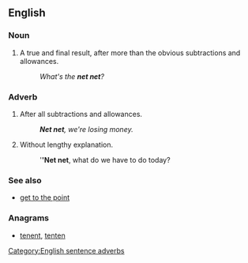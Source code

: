 ==English==

===Noun===
{{en-noun|head=[[net]] [[net]]}}

# {{context|business}} A true and final result, after more than the obvious subtractions and allowances.
#: ''What's the '''net net'''?''

===Adverb===
{{en-adv|head=[[net]] [[net]]|-}}

# {{context|business}} After all subtractions and allowances.
#: '''''Net net''', we're losing money.''
# {{context|management}} Without lengthy explanation.
#: '''''Net net''', what do we have to do today?

===See also===
* [[get to the point]]

===Anagrams===
* [[tenent#English|tenent]], [[tenten#English|tenten]]

[[Category:English sentence adverbs]]